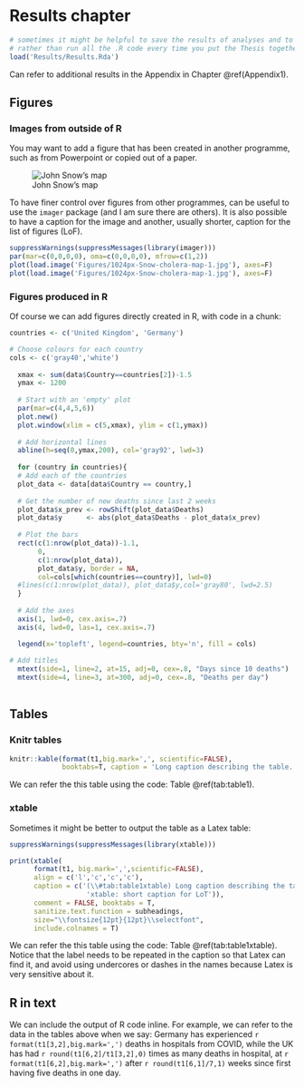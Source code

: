 # Results chapter {#chapter4}

```r
# sometimes it might be helpful to save the results of analyses and to load them here, 
# rather than run all the .R code every time you put the Thesis together 
load('Results/Results.Rda')
```

Can refer to additional results in the Appendix in Chapter \@ref(Appendix1).

## Figures 
### Images from outside of R

You may want to add a figure that has been created in another programme, such as from Powerpoint or copied out of a paper.

![John Snow's map](Figures/1024px-Snow-cholera-map-1.jpg)

To have finer control over figures from other programmes, can be useful to use the `imager` package (and I am sure there are others).
It is also possible to have a caption for the image and another, usually shorter, caption for the list of figures (LoF).

```r
suppressWarnings(suppressMessages(library(imager)))
par(mar=c(0,0,0,0), oma=c(0,0,0,0), mfrow=c(1,2))
plot(load.image('Figures/1024px-Snow-cholera-map-1.jpg'), axes=F)
plot(load.image('Figures/1024px-Snow-cholera-map-1.jpg'), axes=F)
```

### Figures produced in R

Of course we can add figures directly created in R, with code in a chunk:

```r

countries <- c('United Kingdom', 'Germany')

# Choose colours for each country 
cols <- c('gray40','white')
  
  xmax <- sum(data$Country==countries[2])-1.5
  ymax <- 1200
  
  # Start with an 'empty' plot 
  par(mar=c(4,4,5,6))
  plot.new()
  plot.window(xlim = c(5,xmax), ylim = c(1,ymax))
  
  # Add horizontal lines 
  abline(h=seq(0,ymax,200), col='gray92', lwd=3)
  
  for (country in countries){
  # Add each of the countries 
  plot_data <- data[data$Country == country,]
    
  # Get the number of new deaths since last 2 weeks 
  plot_data$x_prev <- rowShift(plot_data$Deaths)
  plot_data$y      <- abs(plot_data$Deaths - plot_data$x_prev)
    
  # Plot the bars 
  rect(c(1:nrow(plot_data))-1.1, 
       0, 
       c(1:nrow(plot_data)), 
       plot_data$y, border = NA,
       col=cols[which(countries==country)], lwd=0)  
  #lines(c(1:nrow(plot_data)), plot_data$y,col='gray80', lwd=2.5)
  }
  
  # Add the axes 
  axis(1, lwd=0, cex.axis=.7)
  axis(4, lwd=0, las=1, cex.axis=.7)    

  legend(x='topleft', legend=countries, bty='n', fill = cols)
  
# Add titles
  mtext(side=1, line=2, at=15, adj=0, cex=.8, "Days since 10 deaths")
  mtext(side=4, line=3, at=300, adj=0, cex=.8, "Deaths per day")
  
```

## Tables 

### Knitr tables 

```r
knitr::kable(format(t1,big.mark=',', scientific=FALSE), 
             booktabs=T, caption = 'Long caption describing the table.', caption.short='Knitr table: short caption for LoT', align=c('c','c','c','c'))
```

We can refer the this table using the code: Table \@ref(tab:table1).

\pagebreak

### xtable

Sometimes it might be better to output the table as a Latex table:

```r
suppressWarnings(suppressMessages(library(xtable)))

print(xtable(
      format(t1, big.mark=',',scientific=FALSE), 
      align = c('l','c','c','c'), 
      caption = c('(\\#tab:table1xtable) Long caption describing the table.', 
                   'xtable: short caption for LoT')), 
      comment = FALSE, booktabs = T,
      sanitize.text.function = subheadings,
      size="\\fontsize{12pt}{12pt}\\selectfont", 
      include.colnames = T)
```

We can refer the this table using the code: Table \@ref(tab:table1xtable).
Notice that the label needs to be repeated in the caption so that Latex can find it, and avoid using undercores or dashes in the names because Latex is very sensitive about it.

## R in text 

We can include the output of R code inline. 
For example, we can refer to the data in the tables above when we say: Germany has experienced `r format(t1[3,2],big.mark=',')` deaths in hospitals from COVID, while the UK has had `r round(t1[6,2]/t1[3,2],0)` times as many deaths in hospital, at `r format(t1[6,2],big.mark=',')` after `r round(t1[6,1]/7,1)` weeks since first having five deaths in one day. 
